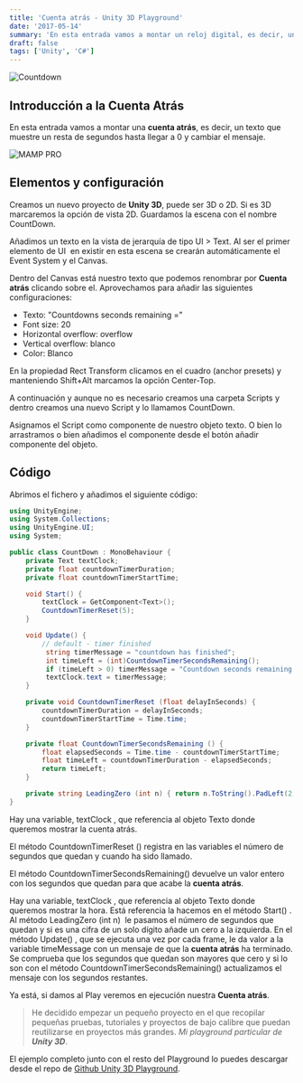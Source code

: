 ```yaml
---
title: 'Cuenta atrás - Unity 3D Playground'
date: '2017-05-14'
summary: 'En esta entrada vamos a montar un reloj digital, es decir, un texto que muestre la hora actual con el siguiente formato: hora:minutos:segundos.'
draft: false
tags: ['Unity', 'C#']
---
```


![Countdown](/static/images/cuenta-atras-unity3d-playground/og_countdown.png)

## Introducción a la Cuenta Atrás

En esta entrada vamos a montar una **cuenta atrás**, es decir, un texto que muestre un resta de segundos hasta llegar a 0 y cambiar el mensaje.

![MAMP PRO](/static/images/reloj-digital-unity3d-playground/digitalclock.gif)

## Elementos y configuración

Creamos un nuevo proyecto de **Unity 3D**, puede ser 3D o 2D. Si es 3D marcaremos la opción de vista 2D. Guardamos la escena con el nombre CountDown.

Añadimos un texto en la vista de jerarquía de tipo UI > Text. Al ser el primer elemento de UI  en existir en esta escena se crearán automáticamente el Event System y el Canvas.

Dentro del Canvas está nuestro texto que podemos renombrar por **Cuenta atrás** clicando sobre el. Aprovechamos para añadir las siguientes configuraciones:

- Texto: "Countdowns seconds remaining ="
- Font size: 20
- Horizontal overflow: overflow
- Vertical overflow: blanco
- Color: Blanco

En la propiedad Rect Transform clicamos en el cuadro (anchor presets) y manteniendo Shift+Alt marcamos la opción Center-Top.

A continuación y aunque no es necesario creamos una carpeta Scripts y dentro creamos una nuevo Script y lo llamamos CountDown.

Asignamos el Script como componente de nuestro objeto texto. O bien lo arrastramos o bien añadimos el componente desde el botón añadir componente del objeto.

## Código

Abrimos el fichero y añadimos el siguiente código:

```cs:CountDown.cs
using UnityEngine;
using System.Collections;
using UnityEngine.UI;
using System;

public class CountDown : MonoBehaviour {
    private Text textClock;
    private float countdownTimerDuration;
    private float countdownTimerStartTime;

    void Start() {
        textClock = GetComponent<Text>();
        CountdownTimerReset(5);
    }

    void Update() {
        // default - timer finished
         string timerMessage = "countdown has finished";
         int timeLeft = (int)CountdownTimerSecondsRemaining();
         if (timeLeft > 0) timerMessage = "Countdown seconds remaining = " + LeadingZero( timeLeft );
         textClock.text = timerMessage;
    }

    private void CountdownTimerReset (float delayInSeconds) {
        countdownTimerDuration = delayInSeconds;
        countdownTimerStartTime = Time.time;
    }

    private float CountdownTimerSecondsRemaining () {
        float elapsedSeconds = Time.time - countdownTimerStartTime;
        float timeLeft = countdownTimerDuration - elapsedSeconds;
        return timeLeft;
    }

    private string LeadingZero (int n) { return n.ToString().PadLeft(2, '0'); }
}
```

Hay una variable, textClock , que referencia al objeto Texto donde queremos mostrar la cuenta atrás.

El método CountdownTimerReset () registra en las variables el número de segundos que quedan y cuando ha sido llamado.

El método CountdownTimerSecondsRemaining() devuelve un valor entero con los segundos que quedan para que acabe la **cuenta atrás**.

Hay una variable, textClock , que referencia al objeto Texto donde queremos mostrar la hora. Está referencia la hacemos en el método Start() . Al método LeadingZero (int n)  le pasamos el número de segundos que quedan y si es una cifra de un solo dígito añade un cero a la izquierda. En el método Update() , que se ejecuta una vez por cada frame, le da valor a la variable timeMessage con un mensaje de que la **cuenta atrás** ha terminado. Se comprueba que los segundos que quedan son mayores que cero y si lo son con el método CountdownTimerSecondsRemaining() actualizamos el mensaje con los segundos restantes.

Ya está, si damos al Play veremos en ejecución nuestra **Cuenta atrás**.

> He decidido empezar un pequeño proyecto en el que recopilar pequeñas pruebas, tutoriales y proyectos de bajo calibre que puedan reutilizarse en proyectos más grandes. _Mi playground particular de **Unity 3D**_.

El ejemplo completo junto con el resto del Playground lo puedes descargar desde el repo de [Github Unity 3D Playground](https://github.com/EdgarGomez/unity3dplayground).
